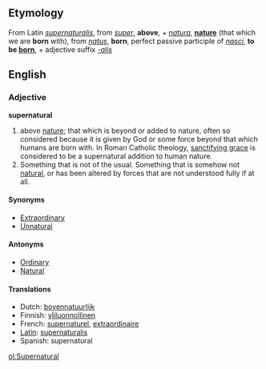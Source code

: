==Etymology==
From Latin ''[[supernaturalis]]'', from ''[[super]]'', '''above''', + ''[[natura]]'', '''[[nature]]''' (that which we are '''born''' with), from ''[[natus]]'', '''born''', perfect passive participle of ''[[nasci]]'', '''to be [[born]]''', + adjective suffix ''[[-alis]]''

==English==

===Adjective===
'''supernatural'''

# above [[nature]]; that which is beyond or added to nature, often so considered because it is given by God or some force beyond that which humans are born with.  In Roman Catholic theology, [[sanctifying grace]] is considered to be a supernatural addition to human nature.
# Something that is not of the usual.  Something that is somehow not [[natural]], or has been altered by forces that are not understood fully if at all.

====Synonyms====
*[[Extraordinary]]
*[[Unnatural]]

====Antonyms====
*[[Ordinary]]
*[[Natural]]

====Translations====
*Dutch: [[bovennatuurlijk]]
*Finnish: [[yliluonnollinen]]
*French: [[supernaturel]], [[extraordinaire]]
*[[Latin]]: [[supernaturalis]]
*Spanish: supernatural

[[pl:Supernatural]]